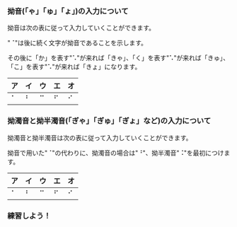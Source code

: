 
### 拗音(「ゃ」「ゅ」「ょ」)の入力について

拗音は次の表に従って入力していくことができます。

"⠈"は後に続く文字が拗音であることを示します。

その後に「か」を表す"⠡"が来れば「きゃ」、「く」を表す"⠡"が来れば「きゅ」、「こ」を表す"⠡"が来れば「きょ」になります。

| ア  | イ  | ウ  | エ  | オ  |
| --- | --- | --- | --- | --- |
| ⠁   | ⠃   | ⠉   | ⠋   | ⠊   |

### 拗濁音と拗半濁音(「ぎゃ」「ぎゅ」「ぎょ」など)の入力について

拗濁音と拗半濁音は次の表に従って入力していくことができます。

拗音で用いた"⠈"の代わりに、拗濁音の場合は"⠘"、拗半濁音"⠨"を最初につけます。

| ア  | イ  | ウ  | エ  | オ  |
| --- | --- | --- | --- | --- |
| ⠁   | ⠃   | ⠉   | ⠋   | ⠊   |

### 練習しよう！

<PracticeTouch
  question="Q1 「りょこう」を入力してください。"
  answer="りょこう"
  length={4}
/>
<br />
<PracticeTouch
  question="Q2 「ぎょうしゃ」を入力してください。"
  answer="ぎょうしゃ"
  length={5}
/>
<br />
<PracticeTouch
  question="Q2 「ちょうど」を入力してください。"
  answer="ちょうど"
  length={5}
/>
